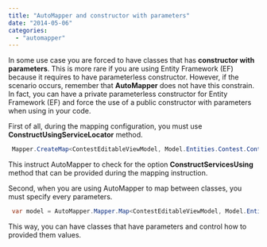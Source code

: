```yaml
---
title: "AutoMapper and constructor with parameters"
date: "2014-05-06"
categories: 
  - "automapper"
---
```


In some use case you are forced to have classes that has **constructor with parameters**. This is more rare if you are using Entity Framework (EF) because it requires to have parameterless constructor. However, if the scenario occurs, remember that **AutoMapper** does not have this constrain. In fact, you can have a private parameterless constructor for Entity Framework (EF) and force the use of a public constructor with parameters when using in your code.

First of all, during the mapping configuration, you must use **ConstructUsingServiceLocator** method. 
```csharp
 Mapper.CreateMap<ContestEditableViewModel, Model.Entities.Contest.Contest>() .ConstructUsingServiceLocator(); 
```

This instruct AutoMapper to check for the option **ConstructServicesUsing** method that can be provided during the mapping instruction.

Second, when you are using AutoMapper to map between classes, you must specify every parameters.


```csharp
 var model = AutoMapper.Mapper.Map<ContestEditableViewModel, Model.Entities.Contest.Contest>(viewModel , options=>options.ConstructServicesUsing( t=>new Model.Entities.Contest.Contest(yourFirstParameter, yourSecondParameter, /*and so on*/) ) ); 
```

This way, you can have classes that have parameters and control how to provided them values.
